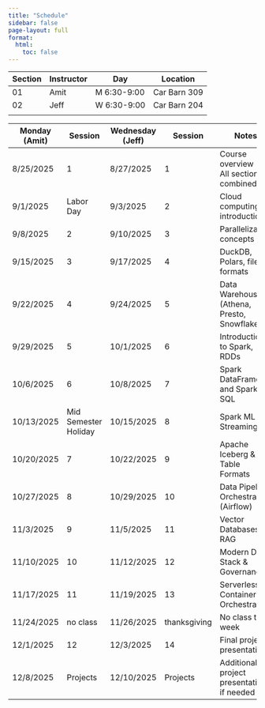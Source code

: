 ```yaml
---
title: "Schedule"
sidebar: false
page-layout: full
format: 
  html:
    toc: false
---
```


| Section | Instructor | Day            | Location      |
|---------|------------|----------------|---------------|
| 01      | Amit       | M 6:30-9:00    | Car Barn 309  |
| 02      | Jeff       | W 6:30-9:00    | Car Barn 204  |
|         |            |                |               |


| Monday (Amit)      | Session | Wednesday (Jeff)   | Session | Notes                                           |
|--------------------|---------|-------------------|---------|---------------------------------------------------|
| 8/25/2025          | 1       | 8/27/2025         | 1       | Course overview - All sections combined           |
| 9/1/2025           | Labor Day | 9/3/2025        | 2       | Cloud computing introduction                       |
| 9/8/2025           | 2       | 9/10/2025         | 3       | Parallelization concepts                          |
| 9/15/2025          | 3       | 9/17/2025         | 4       | DuckDB, Polars, file formats                     |
| 9/22/2025          | 4       | 9/24/2025         | 5       | Data Warehouse (Athena, Presto, Snowflake)       |
| 9/29/2025          | 5       | 10/1/2025         | 6       | Introduction to Spark, RDDs                      |
| 10/6/2025          | 6       | 10/8/2025         | 7       | Spark DataFrames and Spark SQL                   |
| 10/13/2025         | Mid Semester Holiday | 10/15/2025 | 8   | Spark ML and Streaming                        |
| 10/20/2025         | 7       | 10/22/2025        | 9       | Apache Iceberg & Table Formats                   |
| 10/27/2025         | 8       | 10/29/2025        | 10      | Data Pipeline Orchestration (Airflow)            |
| 11/3/2025          | 9       | 11/5/2025         | 11      | Vector Databases & RAG                            |
| 11/10/2025         | 10      | 11/12/2025        | 12      | Modern Data Stack & Governance                    |
| 11/17/2025         | 11      | 11/19/2025        | 13      | Serverless & Container Orchestration             |
| 11/24/2025         | no class | 11/26/2025       | thanksgiving | No class this week                         |
| 12/1/2025          | 12      | 12/3/2025         | 14      | Final project presentations                       |
| 12/8/2025          | Projects | 12/10/2025       | Projects | Additional project presentations if needed       |